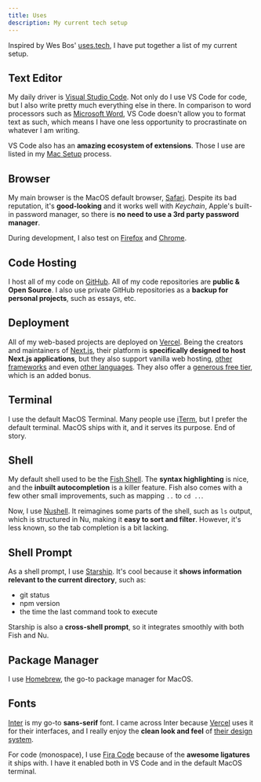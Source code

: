 ```yaml
---
title: Uses
description: My current tech setup
---
```


Inspired by Wes Bos' [uses.tech](https://uses.tech), I have put together a list of my current setup.

## Text Editor

My daily driver is [Visual Studio Code](https://code.visualstudio.com). Not only do I use VS Code for code, but I also write pretty much everything else in there. In comparison to word processors such as [Microsoft Word](https://products.office.com/en-us/word), VS Code doesn't allow you to format text as such, which means I have one less opportunity to procrastinate on whatever I am writing.

VS Code also has an **amazing ecosystem of extensions**. Those I use are listed in my [Mac Setup](/mac-setup) process.

## Browser

My main browser is the MacOS default browser, [Safari](https://www.apple.com/safari/). Despite its bad reputation, it's **good-looking** and it works well with _Keychain_, Apple's built-in password manager, so there is **no need to use a 3rd party password manager**.

During development, I also test on [Firefox](https://www.mozilla.org/en-US/firefox/) and [Chrome](https://www.google.com/chrome/).

## Code Hosting

I host all of my code on [GitHub](https://github.com). All of my code repositories are **public & Open Source**. I also use private GitHub repositories as a **backup for personal projects**, such as essays, etc.

## Deployment

All of my web-based projects are deployed on [Vercel](https://vercel.com). Being the creators and maintainers of [Next.js](https://nextjs.org), their platform is **specifically designed to host Next.js applications**, but they also support vanilla web hosting, [other frameworks](https://vercel.com/new/templates) and even [other languages](https://vercel.com/docs/serverless-functions/supported-languages). They also offer a [generous free tier](https://vercel.com/pricing), which is an added bonus.

## Terminal

I use the default MacOS Terminal. Many people use [iTerm](https://iterm2.com), but I prefer the default terminal. MacOS ships with it, and it serves its purpose. End of story.

## Shell

My default shell used to be the [Fish Shell](https://fishshell.com). The **syntax highlighting** is nice, and the **inbuilt autocompletion** is a killer feature. Fish also comes with a few other small improvements, such as mapping `..` to `cd ..`.

Now, I use [Nushell](https://www.nushell.sh). It reimagines some parts of the shell, such as `ls` output, which is structured in Nu, making it **easy to sort and filter**. However, it's less known, so the tab completion is a bit lacking.

## Shell Prompt

As a shell prompt, I use [Starship](https://starship.rs). It's cool because it **shows information relevant to the current directory**, such as:

-   git status
-   npm version
-   the time the last command took to execute

Starship is also a **cross-shell prompt**, so it integrates smoothly with both Fish and Nu.

## Package Manager

I use [Homebrew](https://brew.sh), the go-to package manager for MacOS.

## Fonts

[Inter](https://rsms.me/inter/) is my go-to **sans-serif** font. I came across Inter because [Vercel](https://vercel.com) uses it for their interfaces, and I really enjoy the **clean look and feel** of [their design system](https://vercel.com/design).

For code (monospace), I use [Fira Code](https://github.com/tonsky/FiraCode) because of the **awesome ligatures** it ships with. I have it enabled both in VS Code and in the default MacOS terminal.
